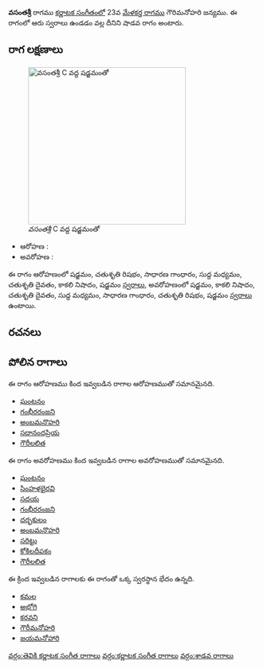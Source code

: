 {{Infobox ragam
	| name          	= వసంతశ్రీ
	| synonym	    	= 
	| mela          	= 
	| chakra        	= 
	| janaka        	= 
	| type          	= శాడవ
	| arohanam      	= {{svaraC|S|R2|G2|M1|D2|N3|S'}} 
	| avarohanam    	= {{svaraC|S'|N3|D2|M1|G2|R2|S}}
	| jeeva         	=
	| chhaya        	=
	| nyasa         	=
	| vishesha      	= 
	| equivalent  		= 
}}
{{కర్ణాటక సంగీత రాగాలు}}
'''వసంతశ్రీ''' రాగము [[కర్ణాటక సంగీతం]]లో 23వ [[మేళకర్త రాగము]] గౌరిమనోహరి జన్యము.  ఈ రాగంలో ఆరు స్వరాలు ఉండడం వల్ల దీనిని షాడవ రాగం అంటారు.


==రాగ లక్షణాలు==
[[Image:vasantashri_kb2wiki.png|thumb|right|316px|''వసంతశ్రీ'' C వద్ద షడ్జమంతో]]

* ఆరోహణ : {{svaraC|S|R2|G2|M1|D2|N3|S'}} 
* అవరోహణ : {{svaraC|S'|N3|D2|M1|G2|R2|S}}

ఈ రాగం ఆరోహణంలో షడ్జమం, చతుశృతి రిషభం, సాధారణ  గాంధారం, సుద్ద మధ్యమం, చతుశృతి దైవతం, కాకలి  నిషాదం, షడ్జమం [[స్వరాలు]], అవరోహణంలో షడ్జమం, కాకలి  నిషాదం, చతుశృతి దైవతం, సుద్ద మధ్యమం, సాధారణ  గాంధారం, చతుశృతి రిషభం, షడ్జమం [[స్వరాలు]] ఉంటాయి.

==రచనలు==



==పోలిన రాగాలు==
ఈ రాగం ఆరోహణము కింద ఇవ్వబడిన రాగాల ఆరోహణముతో సమానమైనది.
* [[ఘంటనం]]
* [[గంభీరరంజని]]
* [[అంబమనొహరి]]
* [[సదానందప్రియ]]
* [[గౌరీలలిత]]

ఈ రాగం అవరోహణము కింద ఇవ్వబడిన రాగాల అవరోహణముతో సమానమైనది.
* [[ఘంటనం]]
* [[సింహళభైరవి]]
* [[సదయ]]
* [[గంభీరరంజని]]
* [[దర్భకులం]]
* [[అంబమనొహరి]]
* [[సరిట్టు]]
* [[ కోకిలదీపకం]]
* [[గౌరీలలిత]]

ఈ క్రింద ఇవ్వబడిన రాగాలకు ఈ రాగంతో ఒక్క స్వరస్థాన భేదం ఉన్నది.
* [[కమల]]
* [[అభోగి]]
* [[కరవని]]
* [[గౌరీమనోహరి]]
* [[జయమనోహారి]]



[[వర్గం:తెవికి కర్ణాటక సంగీత రాగాలు]]
[[వర్గం:కర్ణాటక సంగీత రాగాలు]]
[[వర్గం:శాడవ రాగాలు]]